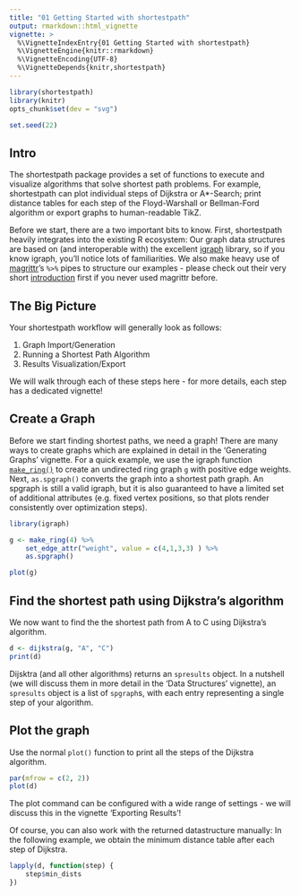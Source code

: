 ```yaml
---
title: "01 Getting Started with shortestpath"
output: rmarkdown::html_vignette
vignette: >
  %\VignetteIndexEntry{01 Getting Started with shortestpath}
  %\VignetteEngine{knitr::rmarkdown}
  %\VignetteEncoding{UTF-8}
  %\VignetteDepends{knitr,shortestpath}
---
```

```r
library(shortestpath)
library(knitr)
opts_chunk$set(dev = "svg")
```
```r
set.seed(22)
```

## Intro
The shortestpath package provides a set of functions to execute and visualize algorithms that solve shortest path problems. For example, shortestpath can plot individual steps of Dijkstra or A*-Search; print distance tables for each step of the Floyd-Warshall or Bellman-Ford algorithm or export graphs to human-readable TikZ.

Before we start, there are a two important bits to know. First, shortestpath heavily integrates into the existing R ecosystem: Our graph data structures are based on (and interoperable with) the excellent [igraph](http://igraph.org/) library, so if you know igraph, you'll notice lots of familiarities. We also make heavy use of [magrittr](https://github.com/smbache/magrittr)'s `%>%` pipes to structure our examples - please check out their very short [introduction](https://github.com/smbache/magrittr) first if you never used magrittr before.

## The Big Picture

Your shortestpath workflow will generally look as follows:

1. Graph Import/Generation
2. Running a Shortest Path Algorithm
3. Results Visualization/Export

We will walk through each of these steps here - for more details, each step has a dedicated vignette!

## Create a Graph
Before we start finding shortest paths, we need a graph! There are many ways to create graphs which are explained in detail in the 'Generating Graphs' vignette. For a quick example, we use the igraph function [`make_ring()`](http://igraph.org/r/doc/make_ring.html) to create an undirected ring graph `g` with positive edge weights. Next, `as.spgraph()` converts the graph into a shortest path graph. An spgraph is still a valid igraph, but it is also guaranteed to have a limited set of additional attributes (e.g. fixed vertex positions, so that plots render consistently over optimization steps).

```r
library(igraph)

g <- make_ring(4) %>%
    set_edge_attr("weight", value = c(4,1,3,3) ) %>%
    as.spgraph()

plot(g)
```

## Find the shortest path using Dijkstra's algorithm
We now want to find the the shortest path from A to C using Dijkstra's algorithm.
```r
d <- dijkstra(g, "A", "C")
print(d)
```

Dijsktra (and all other algorithms) returns an `spresults` object. In a nutshell (we will discuss them in more detail in the 'Data Structures' vignette), an ``spresults`` object is a list of ``spgraph``s, with each entry representing a single step of your algorithm.

## Plot the graph 
Use the normal `plot()` function to print all the steps of the Dijkstra algorithm. 
```r
par(mfrow = c(2, 2))
plot(d)
```

The plot command can be configured with a wide range of settings - we will discuss this in the vignette 'Exporting Results'!

Of course, you can also work with the returned datastructure manually: In the following example, we obtain the minimum distance table after each step of Dijkstra.
```r
lapply(d, function(step) {
    step$min_dists
})
```
